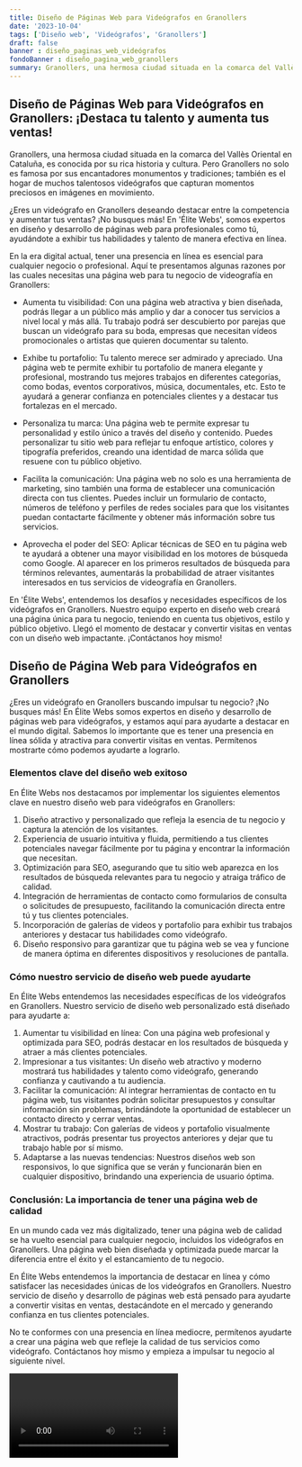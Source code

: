 ```yaml
---
title: Diseño de Páginas Web para Videógrafos en Granollers
date: '2023-10-04'
tags: ['Diseño web', 'Videógrafos', 'Granollers']
draft: false
banner : diseño_paginas_web_videógrafos
fondoBanner : diseño_pagina_web_granollers
summary: Granollers, una hermosa ciudad situada en la comarca del Vallès Oriental en Cataluña, es conocida por su rica historia y cultura. Pero Granollers no solo es famosa por sus encantadores monumentos y tradiciones; también es el hogar de muchos talentosos videógrafos que capturan momentos preciosos en imágenes en movimiento.
---
```


## Diseño de Páginas Web para Videógrafos en Granollers: ¡Destaca tu talento y aumenta tus ventas!

Granollers, una hermosa ciudad situada en la comarca del Vallès Oriental en Cataluña, es conocida por su rica historia y cultura. Pero Granollers no solo es famosa por sus encantadores monumentos y tradiciones; también es el hogar de muchos talentosos videógrafos que capturan momentos preciosos en imágenes en movimiento.

¿Eres un videógrafo en Granollers deseando destacar entre la competencia y aumentar tus ventas? ¡No busques más! En 'Élite Webs', somos expertos en diseño y desarrollo de páginas web para profesionales como tú, ayudándote a exhibir tus habilidades y talento de manera efectiva en línea.

En la era digital actual, tener una presencia en línea es esencial para cualquier negocio o profesional. Aquí te presentamos algunas razones por las cuales necesitas una página web para tu negocio de videografía en Granollers:

- Aumenta tu visibilidad: Con una página web atractiva y bien diseñada, podrás llegar a un público más amplio y dar a conocer tus servicios a nivel local y más allá. Tu trabajo podrá ser descubierto por parejas que buscan un videógrafo para su boda, empresas que necesitan vídeos promocionales o artistas que quieren documentar su talento.

- Exhibe tu portafolio: Tu talento merece ser admirado y apreciado. Una página web te permite exhibir tu portafolio de manera elegante y profesional, mostrando tus mejores trabajos en diferentes categorías, como bodas, eventos corporativos, música, documentales, etc. Esto te ayudará a generar confianza en potenciales clientes y a destacar tus fortalezas en el mercado.

- Personaliza tu marca: Una página web te permite expresar tu personalidad y estilo único a través del diseño y contenido. Puedes personalizar tu sitio web para reflejar tu enfoque artístico, colores y tipografía preferidos, creando una identidad de marca sólida que resuene con tu público objetivo.

- Facilita la comunicación: Una página web no solo es una herramienta de marketing, sino también una forma de establecer una comunicación directa con tus clientes. Puedes incluir un formulario de contacto, números de teléfono y perfiles de redes sociales para que los visitantes puedan contactarte fácilmente y obtener más información sobre tus servicios.

- Aprovecha el poder del SEO: Aplicar técnicas de SEO en tu página web te ayudará a obtener una mayor visibilidad en los motores de búsqueda como Google. Al aparecer en los primeros resultados de búsqueda para términos relevantes, aumentarás la probabilidad de atraer visitantes interesados en tus servicios de videografía en Granollers.

En 'Élite Webs', entendemos los desafíos y necesidades específicos de los videógrafos en Granollers. Nuestro equipo experto en diseño web creará una página única para tu negocio, teniendo en cuenta tus objetivos, estilo y público objetivo. Llegó el momento de destacar y convertir visitas en ventas con un diseño web impactante. ¡Contáctanos hoy mismo!

<GifSeo />

<Cta />

## Diseño de Página Web para Videógrafos en Granollers

¿Eres un videógrafo en Granollers buscando impulsar tu negocio? ¡No busques más! En Élite Webs somos expertos en diseño y desarrollo de páginas web para videógrafos, y estamos aquí para ayudarte a destacar en el mundo digital. Sabemos lo importante que es tener una presencia en línea sólida y atractiva para convertir visitas en ventas. Permítenos mostrarte cómo podemos ayudarte a lograrlo.

### Elementos clave del diseño web exitoso

En Élite Webs nos destacamos por implementar los siguientes elementos clave en nuestro diseño web para videógrafos en Granollers:

1. Diseño atractivo y personalizado que refleja la esencia de tu negocio y captura la atención de los visitantes.
2. Experiencia de usuario intuitiva y fluida, permitiendo a tus clientes potenciales navegar fácilmente por tu página y encontrar la información que necesitan.
3. Optimización para SEO, asegurando que tu sitio web aparezca en los resultados de búsqueda relevantes para tu negocio y atraiga tráfico de calidad.
4. Integración de herramientas de contacto como formularios de consulta o solicitudes de presupuesto, facilitando la comunicación directa entre tú y tus clientes potenciales.
5. Incorporación de galerías de videos y portafolio para exhibir tus trabajos anteriores y destacar tus habilidades como videógrafo.
6. Diseño responsivo para garantizar que tu página web se vea y funcione de manera óptima en diferentes dispositivos y resoluciones de pantalla.

### Cómo nuestro servicio de diseño web puede ayudarte

En Élite Webs entendemos las necesidades específicas de los videógrafos en Granollers. Nuestro servicio de diseño web personalizado está diseñado para ayudarte a:

1. Aumentar tu visibilidad en línea: Con una página web profesional y optimizada para SEO, podrás destacar en los resultados de búsqueda y atraer a más clientes potenciales.
2. Impresionar a tus visitantes: Un diseño web atractivo y moderno mostrará tus habilidades y talento como videógrafo, generando confianza y cautivando a tu audiencia.
3. Facilitar la comunicación: Al integrar herramientas de contacto en tu página web, tus visitantes podrán solicitar presupuestos y consultar información sin problemas, brindándote la oportunidad de establecer un contacto directo y cerrar ventas.
4. Mostrar tu trabajo: Con galerías de videos y portafolio visualmente atractivos, podrás presentar tus proyectos anteriores y dejar que tu trabajo hable por sí mismo.
5. Adaptarse a las nuevas tendencias: Nuestros diseños web son responsivos, lo que significa que se verán y funcionarán bien en cualquier dispositivo, brindando una experiencia de usuario óptima.

### Conclusión: La importancia de tener una página web de calidad

En un mundo cada vez más digitalizado, tener una página web de calidad se ha vuelto esencial para cualquier negocio, incluidos los videógrafos en Granollers. Una página web bien diseñada y optimizada puede marcar la diferencia entre el éxito y el estancamiento de tu negocio.

En Élite Webs entendemos la importancia de destacar en línea y cómo satisfacer las necesidades únicas de los videógrafos en Granollers. Nuestro servicio de diseño y desarrollo de páginas web está pensado para ayudarte a convertir visitas en ventas, destacándote en el mercado y generando confianza en tus clientes potenciales.

No te conformes con una presencia en línea mediocre, permítenos ayudarte a crear una página web que refleje la calidad de tus servicios como videógrafo. Contáctanos hoy mismo y empieza a impulsar tu negocio al siguiente nivel.

<Video />

<CtaBot job='Videógrafos' city='Granollers'/>

<Gmaps query='Granollers+españa+maps' />